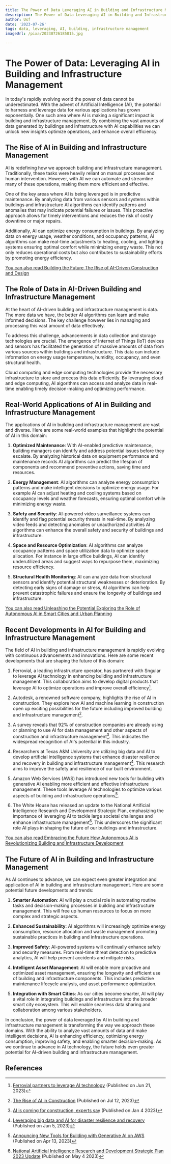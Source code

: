 ```yaml
---
title: The Power of Data Leveraging AI in Building and Infrastructure Management
description: The Power of Data Leveraging AI in Building and Infrastructure Management
author: Usf
date: '2023-07-26'
tags: data, leveraging, AI, building, infrastructure management
imageUrl: /pixa/20230726185815.jpg

---
```

# The Power of Data: Leveraging AI  in Building and Infrastructure Management

In today's rapidly evolving world the power of data cannot  be underestimated. With the advent of Artificial Intelligence (AI), the potential to harness and leverage data for  various applications has grown exponentially. One such area where AI is making  a significant impact is building and  infrastructure management. By combining the vast  amounts of data generated by buildings and  infrastructure  with AI capabilities we can unlock new insights optimize operations, and enhance overall efficiency.

## The Rise of AI in  Building and Infrastructure Management

AI is redefining how we approach  building and infrastructure  management. Traditionally, these tasks were heavily reliant on manual processes and human  intervention. However,  with AI we can automate and streamline many of these  operations, making  them more efficient and effective.

One  of the key areas where AI is being  leveraged is in predictive maintenance. By analyzing data from  various sensors and systems within buildings and infrastructure AI algorithms can identify patterns and anomalies that may indicate potential failures  or issues. This proactive approach allows for timely interventions and reduces the risk of costly downtime or major repairs.

Additionally, AI can  optimize energy consumption in buildings. By analyzing data on energy usage, weather conditions, and occupancy patterns, AI algorithms can make real-time adjustments to heating, cooling, and lighting systems ensuring optimal comfort while minimizing energy waste. This not only reduces operational costs but also contributes to sustainability efforts by promoting energy efficiency.

[You can also read Building the Future The Rise of AI-Driven Construction and Design](Building%20the%20Future%20The%20Rise%20of%20AI-Driven%20Construction%20and%20Design)


## The Role of Data in AI-Driven Building  and  Infrastructure Management

At  the heart of AI-driven  building and infrastructure  management is data. The more data we have, the better AI algorithms can learn  and  make informed decisions. The key  challenge however lies  in managing  and  processing this vast amount of  data effectively.

To address this challenge, advancements in data collection and storage  technologies are crucial. The emergence  of  Internet of Things (IoT) devices and sensors  has facilitated the generation of  massive amounts of data from various sources within  buildings and infrastructure. This data can include information on energy usage temperature, humidity, occupancy, and  even structural health.

Cloud computing and edge computing technologies provide the necessary infrastructure to store and process this  data efficiently. By leveraging cloud and edge computing, AI algorithms can access and analyze data in real-time enabling timely decision-making and optimizing performance.

## Real-World  Applications of AI in Building and Infrastructure Management

The applications of AI  in building and  infrastructure management  are vast and diverse. Here are some real-world  examples that highlight the potential of AI in  this domain:

1. **Optimized Maintenance**: With AI-enabled  predictive maintenance, building managers can identify and  address potential issues before they escalate. By analyzing historical data on equipment performance and maintenance records AI algorithms can predict the lifespan of components and recommend preventive actions,  saving time and resources.

2. **Energy Management**: AI algorithms can analyze energy consumption patterns and make intelligent  decisions to optimize energy usage. For example AI can adjust heating and  cooling systems  based on occupancy  levels and  weather forecasts, ensuring optimal comfort while minimizing energy waste.

3. **Safety and Security**: AI-powered video surveillance systems can identify and flag potential security threats in real-time. By analyzing video feeds and detecting anomalies or unauthorized activities AI algorithms  can enhance the overall safety and security of  buildings and infrastructure.

4. **Space and Resource Optimization**: AI  algorithms can analyze occupancy patterns and space utilization data to optimize space allocation. For  instance in large  office buildings, AI can identify underutilized areas and suggest ways to repurpose  them, maximizing resource efficiency.

5. **Structural  Health Monitoring**: AI can analyze data from  structural sensors and identify potential structural weaknesses  or deterioration. By detecting early signs of damage or stress, AI algorithms can help prevent catastrophic failures and ensure the  longevity of buildings and infrastructure.

[You can also read Unleashing the Potential Exploring the Role of Autonomous AI in Smart Cities and Urban Planning](Unleashing%20the%20Potential%20Exploring%20the%20Role%20of%20Autonomous%20AI%20in%20Smart%20Cities%20and%20Urban%20Planning)


##  Recent Developments in AI for Building and Infrastructure Management

The field of AI in building and  infrastructure management is  rapidly evolving with continuous advancements and innovations. Here are some recent developments that are shaping the future  of this domain:

1.  Ferrovial, a leading infrastructure operator, has partnered with Sngular to leverage AI technology in enhancing building and infrastructure management. This collaboration aims to develop digital products that leverage AI to optimize operations and improve overall efficiency[^1^].

2. Autodesk, a renowned software company, highlights the rise  of AI in  construction. They explore how AI and machine learning in construction open up exciting  possibilities for the  future including improved building and infrastructure management[^2^].

3. A  survey reveals that 92% of construction companies are already using or planning to use  AI for data management and other aspects of  construction and infrastructure management[^3^]. This indicates the widespread recognition of AI's potential in this industry.

4. Researchers at Texas A&M University are utilizing  big data and AI to develop artificial intelligence systems that enhance disaster resilience and recovery  in building and infrastructure management[^4^].  This research aims to improve the safety and resilience of  our built environment.

5. Amazon Web Services (AWS) has introduced new tools for building with generative  AI enabling more efficient and effective  infrastructure management. These tools  leverage AI technologies to optimize various  aspects of building and infrastructure operations[^5^].

6. The White House has released an update to  the National Artificial Intelligence Research and Development Strategic Plan, emphasizing the importance of leveraging AI to tackle large societal challenges and enhance infrastructure management[^6^]. This underscores the significant role AI plays in shaping the future of our buildings  and infrastructure.

[You can also read Embracing the Future How Autonomous AI is  Revolutionizing Building and Infrastructure Development](Embracing%20the%20Future%20How%20Autonomous%20AI%20is%20Revolutionizing%20Building%20and%20Infrastructure%20Development)


## The  Future of AI in Building and Infrastructure  Management

As AI continues to advance, we can  expect even greater integration and application of AI in building and infrastructure management. Here are some  potential future developments  and trends:

1. **Smarter Automation**: AI will play a  crucial role in automating routine tasks and decision-making processes in  building  and infrastructure management.  This will free  up human resources to focus on  more  complex and strategic aspects.

2. **Enhanced Sustainability**:  AI algorithms will increasingly optimize energy consumption, resource allocation and waste management promoting sustainable practices in building and infrastructure operations.

3. **Improved Safety**: AI-powered systems will continually enhance safety and security measures.  From real-time  threat detection  to predictive analytics, AI will help prevent accidents and mitigate risks.

4. **Intelligent Asset Management**: AI will enable more  proactive and optimized asset management, ensuring the longevity and efficient use of building and infrastructure components. This includes predictive maintenance lifecycle analysis, and asset performance  optimization.

5. **Integration with Smart Cities**: As our cities become smarter, AI will play a vital role in integrating buildings and infrastructure into  the broader smart city ecosystem. This will  enable seamless data sharing and collaboration among various  stakeholders.

In conclusion,  the power of data leveraged by AI in building and  infrastructure management is transforming the way we approach  these domains. With the ability to analyze vast amounts of data and make intelligent  decisions, AI is enhancing efficiency, optimizing energy consumption, improving  safety, and enabling smarter decision-making. As we continue to advance in AI technology, the  future holds even greater potential  for AI-driven building and infrastructure management.

## References

[^1^]: [Ferrovial partners to  leverage AI  technology](https://www.international-construction.com/news/ferrovial-partners-to-leverage-ai-technology/8029814.article)  (Published on Jun  21, 2023)

[^2^]:  [The Rise of AI in Construction](https://constructionblog.autodesk.com/ai-construction/) (Published on Jul 12, 2023)

[^3^]: [AI is coming for construction,  experts say](https://www.constructiondive.com/news/ai-is-coming-for-construction-experts-say/639570/) (Published on Jan 4  2023)

[^4^]: [Leveraging big  data  and AI for disaster resilience and recovery](https://engineering.tamu.edu/news/2023/06/leveraging-big-data-and-ai-for-disaster-resilience-and-recovery.html) (Published on Jun 5, 2023)

[^5^]: [Announcing New Tools for Building with Generative AI on AWS](https://aws.amazon.com/blogs/machine-learning/announcing-new-tools-for-building-with-generative-ai-on-aws/) (Published  on Apr 13, 2023)

[^6^]: [National Artificial Intelligence Research  and Development Strategic  Plan 2023 Update](https://www.whitehouse.gov/wp-content/uploads/2023/05/National-Artificial-Intelligence-Research-and-Development-Strategic-Plan-2023-Update.pdf)  (Published  on May 4 2023)

[^7^]: [Artificial Intelligence  in IT Infrastructure Management](https://www.xenonstack.com/blog/ai-it-infrastructure) (Published on May 5, 2023)

[^8^]: [Building the most open and innovative AI ecosystem](https://cloud.google.com/blog/products/ai-machine-learning/building-an-open-generative-ai-partner-ecosystem) (Published on Mar 14,  2023)

[^9^]: [AI in Construction: Redefining the Industry with Smart Solutions](https://appinventiv.com/blog/ai-in-construction/) (Published on an unknown date)

[^10^]: [Artificial intelligence in civil infrastructure health monitoring—Historical perspectives current  trends and future visions](https://www.frontiersin.org/articles/10.3389/fbuil.2022.1007886/full) (Published on an unknown date)